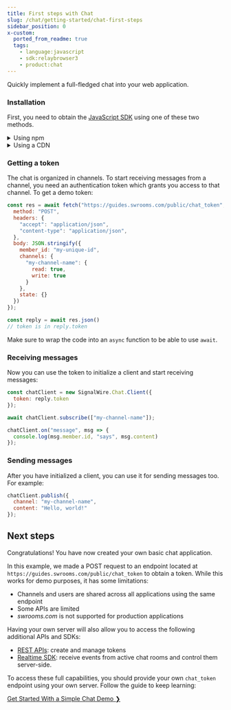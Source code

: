 ```yaml
---
title: First steps with Chat
slug: /chat/getting-started/chat-first-steps
sidebar_position: 0
x-custom:
  ported_from_readme: true
  tags:
    - language:javascript
    - sdk:relaybrowser3
    - product:chat
---
```



Quickly implement a full-fledged chat into your web application.

### Installation

First, you need to obtain the [JavaScript SDK](/sdks/reference/browser-sdk/00-browser-sdk-reference.mdx) using one of these two methods.

<details>
  <summary>Using npm</summary>
  
If you are using npm, from your terminal you can run:

```shell
npm install @signalwire/js
```

Then, include the package in JavaScript as follows:

```js
import * as SignalWire from '@signalwire/js'
```

</details>

<details>
  <summary>Using a CDN</summary>

You can import the library from a CDN into your HTML file: paste the following within the `<head>` section of your page:

```html
<script src="https://cdn.signalwire.com/@signalwire/js"></script>
```

A global `SignalWire` variable will be available for use by JavaScript.

</details>

### Getting a token

The chat is organized in channels. To start receiving messages from a channel, you need an authentication token which grants you access to that channel. To get a demo token:

```js
const res = await fetch("https://guides.swrooms.com/public/chat_token", {
  method: "POST",
  headers: {
    "accept": "application/json",
    "content-type": "application/json",
  },
  body: JSON.stringify({
    member_id: "my-unique-id",
    channels: {
      "my-channel-name": {
        read: true,
        write: true
      }
    },
    state: {}
  })
});

const reply = await res.json()
// token is in reply.token
```

Make sure to wrap the code into an `async` function to be able to use `await`.

### Receiving messages

Now you can use the token to initialize a client and start receiving messages:

```js
const chatClient = new SignalWire.Chat.Client({
  token: reply.token
});

await chatClient.subscribe(["my-channel-name"]);

chatClient.on("message", msg => {
  console.log(msg.member.id, "says", msg.content)
});
```

### Sending messages

After you have initialized a client, you can use it for sending messages too. For example:

```js
chatClient.publish({
  channel: "my-channel-name",
  content: "Hello, world!"
});
```

Next steps
----------

Congratulations! You have now created your own basic chat application.

In this example, we made a POST request to an endpoint located at `https://guides.swrooms.com/public/chat_token` to obtain a token. While this works for demo purposes, it has some limitations:

- Channels and users are shared across all applications using the same endpoint
- Some APIs are limited
- _swrooms.com_ is not supported for production applications

Having your own server will also allow you to access the following additional APIs and SDKs:

- [REST APIs](/rest): create and manage tokens
- [Realtime SDK](/sdks/reference/realtime-sdk/): receive events from active chat rooms and control them server-side.

To access these full capabilities, you should provide your own `chat_token` endpoint using your own server. Follow the guide to keep learning:

<div style={{ textAlign: 'center', fontSize: '1.3em' }}>

[Get Started With a Simple Chat Demo ❯](./get-started-with-a-simple-chat-demo/index.mdx)

</div>
